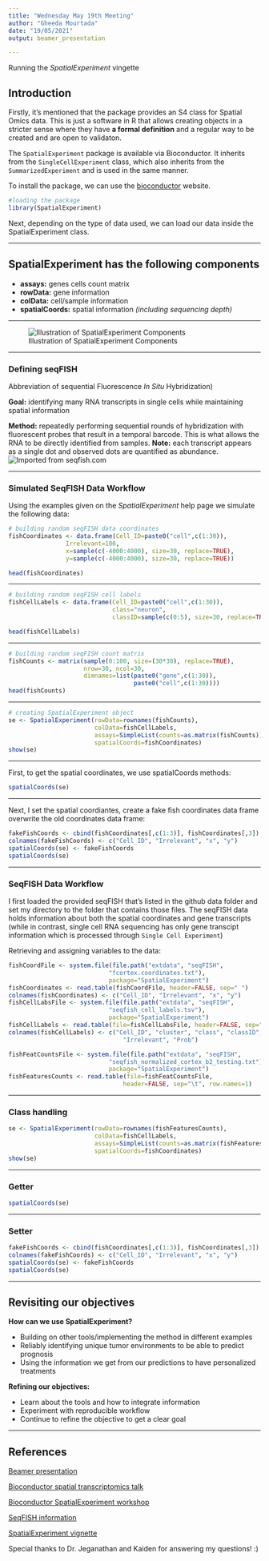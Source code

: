 ```yaml
---
title: "Wednesday May 19th Meeting"
author: "Gheeda Mourtada"
date: "19/05/2021"
output: beamer_presentation

---
```


Running the _SpatialExperiment_ vingette


\newpage

## Introduction

Firstly, it's mentioned that the package provides an S4 class for Spatial Omics data. This is just a software in R that allows creating objects in a stricter sense where they have **a formal definition** and a regular way to be created and are open to validaton.

The `SpatialExperiment` package is available via Bioconductor. It inherits from the
`SingleCellExperiment` class, which also inherits from the `SummarizedExperiment` and is used in the same manner. 

To install the package, we can use the [bioconductor](http://www.bioconductor.org/packages/release/bioc/html/SpatialExperiment.html) website. 

```r
#loading the package
library(SpatialExperiment)
```

Next, depending on the type of data used, we can load our data inside the SpatialExperiment class.

----

## SpatialExperiment has the following components

- **assays:** genes cells count matrix
- **rowData:** gene information
- **colData:** cell/sample information
- **spatialCoords:** spatial information _(including sequencing depth)_

----

![Illustration of SpatialExperiment Components](A-Illustration-of-the-structure-of-the-SpatialExperiment-class-including.png){fig.align='center'}

----

### Defining seqFISH 

Abbreviation of sequential Fluorescence _In Situ_ Hybridization)

**Goal:** identifying many RNA transcripts in single cells while maintaining spatial information 

**Method:** repeatedly performing sequential rounds of hybridization with fluorescent probes that result in a temporal barcode. This is what allows the RNA to be directly identified from samples.
**Note:** each transcript appears as a single dot and observed dots are quantified as abundance.
![Imported from seqfish.com](seqFISH.png)

----

### Simulated SeqFISH Data Workflow

Using the examples given on the _SpatialExperiment_ help page we simulate the following data:

\footnotesize
```r
# building random seqFISH data coordinates
fishCoordinates <- data.frame(Cell_ID=paste0("cell",c(1:30)),
                Irrelevant=100,
                x=sample(c(-4000:4000), size=30, replace=TRUE),
                y=sample(c(-4000:4000), size=30, replace=TRUE))

head(fishCoordinates)
```
\normalsize

----

\footnotesize
```r
# building random seqFISH cell labels
fishCellLabels <- data.frame(Cell_ID=paste0("cell",c(1:30)),
                             class="neuron",
                             classID=sample(c(0:5), size=30, replace=TRUE))

head(fishCellLabels)
```
\normalsize

----

\footnotesize
```r
# building random seqFISH count matrix
fishCounts <- matrix(sample(0:100, size=(30*30), replace=TRUE),
                     nrow=30, ncol=30,
                     dimnames=list(paste0("gene",c(1:30)),
                                   paste0("cell",c(1:30))))
head(fishCounts)
```
\normalsize

----

\footnotesize
```r
# creating SpatialExperiment object
se <- SpatialExperiment(rowData=rownames(fishCounts),
                        colData=fishCellLabels,
                        assays=SimpleList(counts=as.matrix(fishCounts)),
                        spatialCoords=fishCoordinates)
show(se)
```
\normalsize

----

First, to get the spatial coordinates, we use spatialCoords methods:

```r
spatialCoords(se)
```

----

Next, I set the spatial coordiantes, create a fake fish coordinates data frame overwrite the old coordinates data frame:

\footnotesize
```r
fakeFishCoords <- cbind(fishCoordinates[,c(1:3)], fishCoordinates[,3])
colnames(fakeFishCoords) <- c("Cell_ID", "Irrelevant", "x", "y")
spatialCoords(se) <- fakeFishCoords
spatialCoords(se)
```
\normalsize

----

### SeqFISH Data Workflow

I first loaded the provided seqFISH that's listed in the github data folder and set my directory to the folder that contains those files. The seqFISH data holds information about both the spatial coordinates and gene transcripts (while in contrast, single cell RNA sequencing has only gene transcipt information which is processed through `Single Cell Experiment`)

Retrieving and assigning variables to the data:
\footnotesize
```r
fishCoordFile <- system.file(file.path("extdata", "seqFISH",
                            "fcortex.coordinates.txt"), 
                            package="SpatialExperiment")
fishCoordinates <- read.table(fishCoordFile, header=FALSE, sep=" ")
colnames(fishCoordinates) <- c("Cell_ID", "Irrelevant", "x", "y")
fishCellLabsFile <- system.file(file.path("extdata", "seqFISH", 
                            "seqfish_cell_labels.tsv"),
                            package="SpatialExperiment")
fishCellLabels <- read.table(file=fishCellLabsFile, header=FALSE, sep="\t")
colnames(fishCellLabels) <- c("Cell_ID", "cluster", "class", "classID", 
                                "Irrelevant", "Prob")

fishFeatCountsFile <- system.file(file.path("extdata", "seqFISH",
                            "seqfish_normalized_cortex_b2_testing.txt"), 
                            package="SpatialExperiment")
fishFeaturesCounts <- read.table(file=fishFeatCountsFile, 
                                header=FALSE, sep="\t", row.names=1)

```
\normalsize

----

### Class handling

\footnotesize
```r
se <- SpatialExperiment(rowData=rownames(fishFeaturesCounts),
                        colData=fishCellLabels,
                        assays=SimpleList(counts=as.matrix(fishFeaturesCounts)),
                        spatialCoords=fishCoordinates)
show(se)
```
\normalsize

----

### Getter

```r
spatialCoords(se)
```

----

### Setter

\footnotesize
```r
fakeFishCoords <- cbind(fishCoordinates[,c(1:3)], fishCoordinates[,3])
colnames(fakeFishCoords) <- c("Cell_ID", "Irrelevant", "x", "y")
spatialCoords(se) <- fakeFishCoords
spatialCoords(se)
```
\normalsize

----

## Revisiting our objectives
**How can we use SpatialExperiment?**

- Building on other tools/implementing the method in different examples
- Reliably identifying unique tumor environments to be able to predict prognosis 
- Using the information we get from our predictions to have personalized treatments

**Refining our objectives:**

- Learn about the tools and how to integrate information
- Experiment with reproducible workflow
- Continue to refine the objective to get a clear goal

----

## References

[Beamer presentation](https://bookdown.org/yihui/rmarkdown/beamer-presentation.html)

[Bioconductor spatial transcriptomics talk](https://www.youtube.com/watch?v=bD_zaBpzCKY)

[Bioconductor SpatialExperiment workshop](https://www.youtube.com/watch?v=adCaPjAZ7xE&t=1067s)

[SeqFISH information](https://www.seqfish.com/technology)

[SpatialExperiment vignette](https://github.com/drighelli/SpatialExperiment)

Special thanks to Dr. Jeganathan and Kaiden for answering my questions! :)


